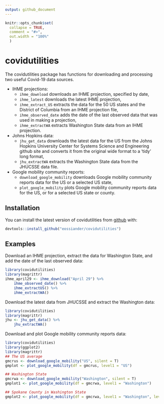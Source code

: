 ```yaml
---
output: github_document
---
```


<!-- README.md is generated from README.Rmd. Please edit that file -->

```r
knitr::opts_chunk$set(
  collapse = TRUE,
  comment = "#>",
  out.width = "100%"
  )
```

# covidutilities

<!-- badges: start -->
<!-- badges: end -->

The covidutilities package has functions for downloading and processing two useful Covid-19 data
sources.

* IHME projections: 
    + `ihme_download` downloads an IHME projection, specified by date,
    + `ihme_latest` downloads the latest IHME projection,
    + `ihme_extract_US` extracts the data for the 50 US states and the District of Columbia
	from an IHME projection file,
	+ `ihme_observed_date` adds the date of the last observed data that was used in making a
    projection,
	+ `ihme_extractWA` extracts Washington State data from an IHME projection.
* Johns Hopkins data:
    + `jhu_get_data` downloads the latest data for the US from the Johns Hopkins University
	Center for Systems Science and Engineering github site and converts it from the original
	wide format to a 'tidy' long format,
	+ `jhu_extractWA` extracts the Washington State data from the JHUCSSE data file.
* Google mobility community reports:
    + `download_google_mobility` downloads Google mobility community reports data for the 
    US or a selected US state,
    + `plot_google_mobility` plots Google mobility community reports data for the US, or
    for a selected US state or county.
		

## Installation

You can install the latest version of covidutilities from [github](https://github.com/eossiander) with:

``` r
devtools::install_github("eossiander/covidutilities")
```

## Examples

Download an IHME projection, extract the data for Washington State, and add the date of the last observed data:

```r
library(covidutilities)
library(magrittr)
ihme_april29 <- ihme_download("April 29") %>%
    ihme_observed_date() %>%
    ihme_extractUS() %>%
    ihme_extractWA() 

```

Download the latest data from JHUCSSE and extract the Washington data:

```r
library(covidutilities)
library(magrittr)
jhu <- jhu_get_data() %>%
    jhu_extractWA() 

```

Download and plot Google mobility community reports data:

```r
library(covidutilities)
library(ggplot2)
library(magrittr)
## The US average
gmcrus <- download_google_mobility("US", silent = T)
gmplot <- plot_google_mobility(df = gmcrus, level1 = "US")

## Washington State
gmcrwa <- download_google_mobility("Washington", silent = T)
gmplot1 <- plot_google_mobility(df = gmcrwa, level1 = "Washington")

## Spokane County in Washington State
gmplot2 <- plot_google_mobility(df = gmcrwa, level1 = "Washington", level2 = "Spokane County")

```


